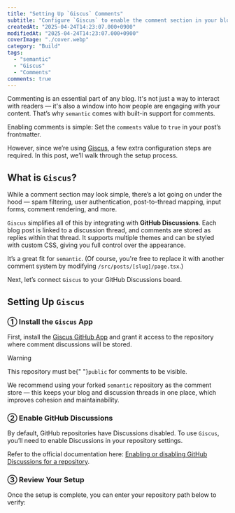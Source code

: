 ```yaml
---
title: "Setting Up `Giscus` Comments"
subtitle: "Configure `Giscus` to enable the comment section in your blog."
createdAt: "2025-04-24T14:23:07.000+0900"
modifiedAt: "2025-04-24T14:23:07.000+0900"
coverImage: "./cover.webp"
category: "Build"
tags:
  - "semantic"
  - "Giscus"
  - "Comments"
comments: true
---
```


Commenting is an essential part of any blog. It's not just a way to interact with readers — it's also a window into how people are engaging with your content.
That’s why `semantic` comes with built-in support for comments.

Enabling comments is simple: Set the `comments` value to `true` in your post’s frontmatter.

However, since we’re using <a href="https://giscus.app" target="_blank" rel="noopener noreferrer">Giscus</a>, a few extra configuration steps are required. In this post, we’ll walk through the setup process.

## What is `Giscus`?

While a comment section may look simple, there’s a lot going on under the hood — spam filtering, user authentication, post-to-thread mapping, input forms, comment rendering, and more.

`Giscus` simplifies all of this by integrating with **GitHub Discussions**.
Each blog post is linked to a discussion thread, and comments are stored as replies within that thread. It supports multiple themes and can be styled with custom CSS, giving you full control over the appearance.

It’s a great fit for `semantic`.
(Of course, you're free to replace it with another comment system by modifying `/src/posts/[slug]/page.tsx`.)

Next, let’s connect `Giscus` to your GitHub Discussions board.

## Setting Up `Giscus`

### ① Install the `Giscus` App
First, install the <a href="https://github.com/apps/giscus" target="_blank" rel="noopener noreferrer">Giscus GitHub App</a> and grant it access to the repository where comment discussions will be stored.

> [!WARNING]
> This repository must be{" "}`public` for comments to be visible.

We recommend using your forked `semantic` repository as the comment store — this keeps your blog and discussion threads in one place, which improves cohesion and maintainability.

### ② Enable GitHub Discussions

By default, GitHub repositories have Discussions disabled.
To use `Giscus`, you’ll need to enable Discussions in your repository settings.

Refer to the official documentation here: <a href="https://docs.github.com/en/repositories/managing-your-repositorys-settings-and-features/enabling-features-for-your-repository/enabling-or-disabling-github-discussions-for-a-repository" target="_blank" rel="noopener noreferrer">Enabling or disabling GitHub Discussions for a repository</a>.

### ③ Review Your Setup

Once the setup is complete, you can enter your repository path below to verify:

